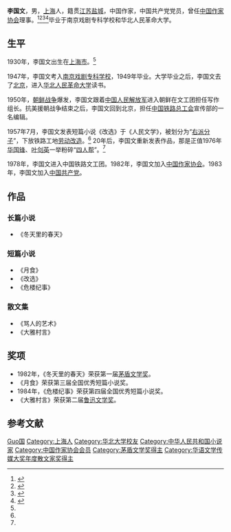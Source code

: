 {{Infobox writer <!-- see Template:Infobox writer -->
| 图像     = 
| 图像说明 = 
| 姓名     = 李国文
| 原文名称 = 
| 笔名     = 
| 原名     = 
| 出生     = {{birth date and age|1930|8|24}} 
| 出生地点 = {{ROC}}[[上海市_(中華民國)|上海市]]
| 逝世     = <!--卒年在前生年在后{{death date and age|}} 或{{Death year and age| }}-->
| 逝世地点 = 
| 职业     = 小说家
| 国籍     = {{PRC}}
| 种族     = 汉族
| 语言     = 中文
| 母校     = 南京戏剧专科学校<br>华北人民革命大学
| 创作时期 = 1976年至今
| 体裁     = [[小说|小说]]
| 主题     = 
| 文学运动 = 
| 代表作   = 《冬天里的春天》
| 父母     = 
| 配偶     =  <!--{{marriage|姓名|年份}} -->
| 伴侣     = 
| 子女     = 
| 亲属     = 
| 受影响于 = 
| 施影响于 = 
| 奖项     =  {{Awards|award=第一届[[茅盾文学奖|茅盾文学奖]] |year=1982年 |title=《冬天里的春天》 }}{{Awards|award=第二届[[鲁迅文学奖|鲁迅文学奖]] |year= |title=《大雅村言》 }}<!--  {{Awards|award= |year= |title= }} -->
| 官方网站 = <!--  {{URL|website}} -->
| 签名     =  <!--不需要加[[file:|128px]] -->
}}
'''李国文'''{{BD|1930年|8月24日|||catIdx=L李}}，男，[[上海市|上海]]人，籍贯[[江苏省|江苏]][[盐城市|盐城]]，中国作家，中国共产党党员，曾任[[中国作家协会|中国作家协会]]理事。<ref name="fish" >{{cite web |url=http://www.gmw.cn/content/2007-01/24/content_540620.htm |title=李国文:文坛一棵常青树 |accessdate=2013-12-09 |date=2007-01-24 |work=光明网 |archive-date=2015-09-24 |archive-url=https://web.archive.org/web/20150924045131/http://www.gmw.cn/content/2007-01/24/content_540620.htm |dead-url=no }}</ref><ref name="la">{{cite web|url=http://www.chinanews.com/news/2005/2005-10-19/8/640405.shtml|title=名作家李国文撰文忆巴金 最推崇敢说真话的魅力|accessdate=2013-12-09|date=2005-10-19|work=中国新闻网|archive-date=2020-03-18|archive-url=https://web.archive.org/web/20200318103031/http://www.chinanews.com/news/2005/2005-10-19/8/640405.shtml|dead-url=no}}</ref><ref name="map" >{{cite web |url=http://www.china.com.cn/book/txt/2006-11/10/content_7342120.htm |title=李国文：透视中国文人 (图) |accessdate=2013-12-09 |date=2006-11-10 |work=中国网 |archive-date=2020-03-18 |archive-url=https://web.archive.org/web/20200318103043/http://www.china.com.cn/book/txt/2006-11/10/content_7342120.htm |dead-url=no }}</ref><ref name="tang" >{{cite web |url=http://ent.sina.com.cn/2004-11-20/0117572107.html |title=李国文获新世纪散文家奖 |accessdate=2013-12-09 |date=2004-11-20 |work=新浪 |archive-date=2020-03-18 |archive-url=https://web.archive.org/web/20200318103046/http://ent.sina.com.cn/2004-11-20/0117572107.html |dead-url=no }}</ref>毕业于南京戏剧专科学校和华北人民革命大学。

== 生平 ==
1930年，李国文出生在[[上海市_(中華民國)|上海市]]。<ref name="fish" />

1947年，李国文考入[[南京戏剧专科学校|南京戏剧专科学校]]，1949年毕业。大学毕业之后，李国文去了[[北京市|北京]]，进入[[华北人民革命大学|华北人民革命大学]]读书。

1950年，[[朝鲜战争|朝鲜战争]]爆发，李国文跟着[[中国人民解放军|中国人民解放军]]进入朝鲜在文工团担任写作组长。抗美援朝战争结束之后，李国文回到北京，担任[[中国铁路总工会|中国铁路总工会]]宣传部的一名编辑。

1957年7月，李国文发表短篇小说《改选》于《人民文学》，被划分为“[[反右运动|右派分子]]”，下放铁路工地[[劳动改造|劳动改造]]。<ref name="fish" />
20年后，李国文重新发表作品，那是正值1976年[[华国锋|华国锋]]、[[叶剑英|叶剑英]]一举粉碎“[[四人帮|四人帮]]”。<ref name="fish" />

1978年，李国文进入中国铁路文工团。1982年，李国文加入[[中国作家协会|中国作家协会]]。1983年，李国文加入[[中国共产党|中国共产党]]。

== 作品 ==
=== 长篇小说 ===
*《冬天里的春天》

=== 短篇小说 ===
*《月食》
*《改选》
*《危楼纪事》

=== 散文集 ===
*《骂人的艺术》
*《大雅村言》

== 奖项 ==
* 1982年，《冬天里的春天》荣获第一届[[茅盾文学奖|茅盾文学奖]]。
* 《月食》荣获第三届全国优秀短篇小说奖。
* 1984年，《危楼纪事》荣获第四届全国优秀短篇小说奖。
* 《大雅村言》荣获第二届[[鲁迅文学奖|鲁迅文学奖]]。

== 参考文献 ==
{{reflist}}

{{中国近现代文学}}
{{茅盾文学奖|第一屆}}
{{華語文學傳媒大獎年度散文家獎|2002}}
{{Navboxes 
| title  = 李国文在[[中国作家协会|中国作家协会]]的职务
| list1  =
{{中国作家协会第四届理事会}}
{{中国作家协会第六届全国委员会}}
{{中国作家协会第七届全国委员会}}
{{中国作家协会第八届全国委员会}}
{{中国作家协会第九届全国委员会}}
}}
{{Authority control}}
{{DEFAULTSORT:Li李}}
[[Category:李姓|Guo国]]
[[Category:上海人|Category:上海人]]
[[Category:华北大学校友|Category:华北大学校友]]
[[Category:中华人民共和国小说家|Category:中华人民共和国小说家]]
[[Category:中国作家协会会员|Category:中国作家协会会员]]
[[Category:茅盾文学奖得主|Category:茅盾文学奖得主]]
[[Category:华语文学传媒大奖年度散文家奖得主|Category:华语文学传媒大奖年度散文家奖得主]]